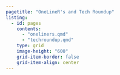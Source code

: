 ```yaml
---
pagetitle: "OneLineR's and Tech Roundup"
listing:
  - id: pages
    contents:
      - "oneliners.qmd"
      - "techroundup.qmd"
    type: grid
    image-height: "600"
    grid-item-border: false
    grid-item-align: center
---
```


::: {#pages}
:::
